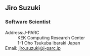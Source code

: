 ==Jiro Suzuki==
===Software Scientist===
;Address:J-PARC
: KEK Computing Research Center
: 1-1 Oho Tsukuba Ibaraki Japan
;Email: [mailto:jiro.suzuki@j-parc.jp jiro.suzuki@j-parc.jp]